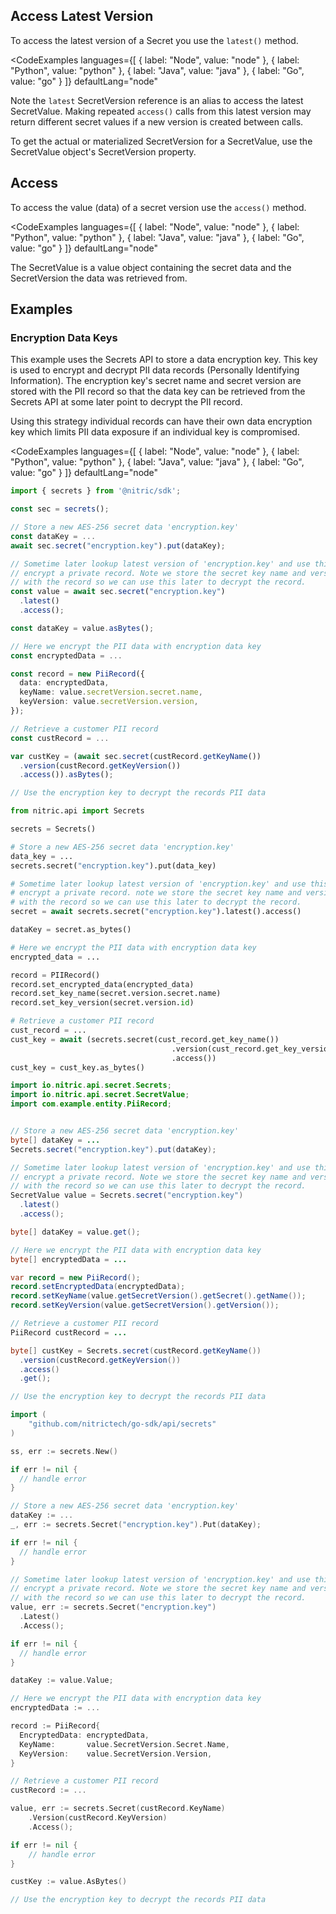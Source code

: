 ## Access Latest Version

To access the latest version of a Secret you use the `latest()` method.

<CodeExamples 
	languages={[
	{
		label: "Node",
		value: "node"
	},
	{
		label: "Python",
		value: "python"
	},
	{
		label: "Java",
		value: "java"
	},
	{
		label: "Go",
		value: "go"
	}
	]}
	defaultLang="node"
>

<CodeSnippet snippet="nitrictech/node-sdk/examples/secrets/latest.ts" />

<CodeSnippet snippet="nitrictech/python-sdk/examples/secrets/latest.py" />

<CodeSnippet snippet="nitrictech/java-sdk/examples/src/main/java/examples/secrets/Latest.java" />

<CodeSnippet snippet="nitrictech/go-sdk/examples/secrets/latest.go" />

</CodeExamples>

Note the `latest` SecretVersion reference is an alias to access the latest SecretValue. Making repeated `access()` calls from this latest version may return different secret values if a new version is created between calls.

To get the actual or materialized SecretVersion for a SecretValue, use the SecretValue object's SecretVersion property.

## Access

To access the value (data) of a secret version use the `access()` method.

<CodeExamples 
	languages={[
	{
		label: "Node",
		value: "node"
	},
	{
		label: "Python",
		value: "python"
	},
	{
		label: "Java",
		value: "java"
	},
	{
		label: "Go",
		value: "go"
	}
	]}
	defaultLang="node"
>

<CodeSnippet snippet="nitrictech/node-sdk/examples/secrets/access.ts" />

<CodeSnippet snippet="nitrictech/python-sdk/examples/secrets/access.py" />

<CodeSnippet snippet="nitrictech/java-sdk/examples/src/main/java/examples/secrets/Access.java" />

<CodeSnippet snippet="nitrictech/go-sdk/examples/secrets/access.go" />

</CodeExamples>

The SecretValue is a value object containing the secret data and the SecretVersion the data was retrieved from.

## Examples

### Encryption Data Keys

This example uses the Secrets API to store a data encryption key. This key is used to encrypt and decrypt PII data records (Personally Identifying Information).
The encryption key's secret name and secret version are stored with the PII record so that the data key can be retrieved from the Secrets API at some later point to decrypt the PII record.

Using this strategy individual records can have their own data encryption key which limits PII data exposure if an individual key is compromised.

<CodeExamples 
	languages={[
	{
		label: "Node",
		value: "node"
	},
	{
		label: "Python",
		value: "python"
	},
	{
		label: "Java",
		value: "java"
	},
	{
		label: "Go",
		value: "go"
	}
	]}
	defaultLang="node"
>
<CodeExample lang="node">

```typescript
import { secrets } from '@nitric/sdk';

const sec = secrets();

// Store a new AES-256 secret data 'encryption.key'
const dataKey = ...
await sec.secret("encryption.key").put(dataKey);

// Sometime later lookup latest version of 'encryption.key' and use this to
// encrypt a private record. Note we store the secret key name and version
// with the record so we can use this later to decrypt the record.
const value = await sec.secret("encryption.key")
  .latest()
  .access();

const dataKey = value.asBytes();

// Here we encrypt the PII data with encryption data key
const encryptedData = ...

const record = new PiiRecord({
  data: encryptedData,
  keyName: value.secretVersion.secret.name,
  keyVersion: value.secretVersion.version,
});

// Retrieve a customer PII record
const custRecord = ...

var custKey = (await sec.secret(custRecord.getKeyName())
  .version(custRecord.getKeyVersion())
  .access()).asBytes();

// Use the encryption key to decrypt the records PII data
```

</CodeExample>
<CodeExample lang="python">

```python
from nitric.api import Secrets

secrets = Secrets()

# Store a new AES-256 secret data 'encryption.key'
data_key = ...
secrets.secret("encryption.key").put(data_key)

# Sometime later lookup latest version of 'encryption.key' and use this to
# encrypt a private record. note we store the secret key name and version
# with the record so we can use this later to decrypt the record.
secret = await secrets.secret("encryption.key").latest().access()

dataKey = secret.as_bytes()

# Here we encrypt the PII data with encryption data key
encrypted_data = ...

record = PIIRecord()
record.set_encrypted_data(encrypted_data)
record.set_key_name(secret.version.secret.name)
record.set_key_version(secret.version.id)

# Retrieve a customer PII record
cust_record = ...
cust_key = await (secrets.secret(cust_record.get_key_name())
									.version(cust_record.get_key_version)
									.access())
cust_key = cust_key.as_bytes()

```

</CodeExample>
<CodeExample lang="java">

```java
import io.nitric.api.secret.Secrets;
import io.nitric.api.secret.SecretValue;
import com.example.entity.PiiRecord;


// Store a new AES-256 secret data 'encryption.key'
byte[] dataKey = ...
Secrets.secret("encryption.key").put(dataKey);

// Sometime later lookup latest version of 'encryption.key' and use this to
// encrypt a private record. Note we store the secret key name and version
// with the record so we can use this later to decrypt the record.
SecretValue value = Secrets.secret("encryption.key")
  .latest()
  .access();

byte[] dataKey = value.get();

// Here we encrypt the PII data with encryption data key
byte[] encryptedData = ...

var record = new PiiRecord();
record.setEncryptedData(encryptedData);
record.setKeyName(value.getSecretVersion().getSecret().getName());
record.setKeyVersion(value.getSecretVersion().getVersion());

// Retrieve a customer PII record
PiiRecord custRecord = ...

byte[] custKey = Secrets.secret(custRecord.getKeyName())
  .version(custRecord.getKeyVersion())
  .access()
  .get();

// Use the encryption key to decrypt the records PII data
```

</CodeExample>
<CodeExample lang="go">

```go
import (
    "github.com/nitrictech/go-sdk/api/secrets"
)

ss, err := secrets.New()

if err != nil {
  // handle error
}

// Store a new AES-256 secret data 'encryption.key'
dataKey := ...
_, err := secrets.Secret("encryption.key").Put(dataKey);

if err != nil {
  // handle error
}

// Sometime later lookup latest version of 'encryption.key' and use this to
// encrypt a private record. Note we store the secret key name and version
// with the record so we can use this later to decrypt the record.
value, err := secrets.Secret("encryption.key")
  .Latest()
  .Access();

if err != nil {
  // handle error
}

dataKey := value.Value;

// Here we encrypt the PII data with encryption data key
encryptedData := ...

record := PiiRecord{
  EncryptedData: encryptedData,
  KeyName:       value.SecretVersion.Secret.Name,
  KeyVersion:    value.SecretVersion.Version,
}

// Retrieve a customer PII record
custRecord := ...

value, err := secrets.Secret(custRecord.KeyName)
    .Version(custRecord.KeyVersion)
    .Access();

if err != nil {
	// handle error
}

custKey := value.AsBytes()

// Use the encryption key to decrypt the records PII data
```

</CodeExample>

</CodeExamples>
